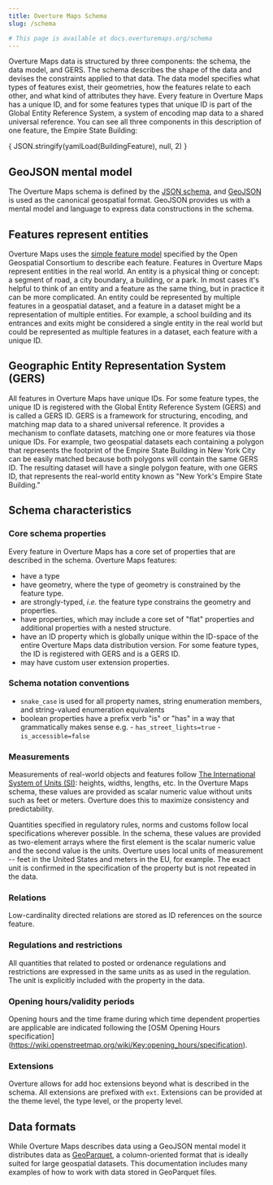 ```yaml
---
title: Overture Maps Schema
slug: /schema

# This page is available at docs.overturemaps.org/schema
---
```


Overture Maps data is structured by three components: the schema, the data model, and GERS. The schema describes the shape of the data and devises the constraints applied to that data. The data model specifies what types of features exist, their geometries, how the features relate to each other, and what kind of attributes they have. Every feature in Overture Maps has a unique ID, and for some features types that unique ID is part of the Global Entity Reference System, a system of encoding map data to a shared universal reference. You can see all three components in this description of one feature, the Empire State Building:

 <CodeBlock language="json">{ JSON.stringify(yamlLoad(BuildingFeature), null, 2) }</CodeBlock>

## GeoJSON mental model

 The Overture Maps schema is defined by the [JSON schema](https://json-schema.org/), and [GeoJSON](https://geojson.org/) is used as the canonical geospatial format. GeoJSON provides us with a mental model and language to express data constructions in the schema. 

## Features represent entities
Overture Maps uses the [simple feature model](https://www.ogc.org/standard/sfa/) specified by the Open Geospatial Consortium to describe each feature. Features in Overture Maps represent entities in the real world. An entity is a physical thing or concept: a segment of road, a city boundary, a building, or a park. In most cases it's helpful to think of an entity and a feature as the same thing, but in practice it can be more complicated. An entity could be represented by multiple features in a geospatial dataset, and a feature in a dataset might be a representation of multiple entities. For example, a school building and its entrances and exits might be considered a single entity in the real world but could be represented as multiple features in a dataset, each feature with a unique ID. 

## Geographic Entity Representation System (GERS)
All features in Overture Maps have unique IDs. For some feature types, the unique ID is registered with the Global Entity Reference System (GERS) and is called a GERS ID. GERS is a framework for structuring, encoding, and matching map data to a shared universal reference. It provides a mechanism to conflate datasets, matching one or more features via those unique IDs. For example, two geospatial datasets each containing a polygon that represents the footprint of the Empire State Building in New York City can be easily matched because both polygons will contain the same GERS ID. The resulting dataset will have a single polygon feature, with one GERS ID, that represents the real-world entity known as "New York's Empire State Building."

## Schema characteristics

### Core schema properties
Every feature in Overture Maps has a core set of properties that are described in the schema. Overture Maps features:

- have a type
- have geometry, where the type of geometry is constrained by the feature type.
- are strongly-typed, _i.e._ the feature type constrains the geometry and properties.
- have properties, which may include a core set of "flat" properties and additional properties with a nested structure.
- have an ID property which is globally unique within the ID-space of the entire Overture Maps data distribution version. For some feature types, the ID is registered with GERS and is a GERS ID.
- may have custom user extension properties.

### Schema notation conventions
   - `snake_case` is used for all property names, string enumeration members, and string-valued enumeration equivalents
   - boolean properties have a prefix verb "is" or "has" in a way that grammatically makes sense
      e.g.
	     - `has_street_lights=true`
		 - `is_accessible=false` 

### Measurements

Measurements of real-world objects and features follow [The International System of Units (SI)](https://www.bipm.org/en/publications/si-brochure): heights, widths, lengths, etc. In the Overture Maps schema, these values are provided as scalar numeric value without units such as feet or meters. Overture does this to maximize consistency and predictability.

Quantities specified in regulatory rules, norms and customs follow local specifications wherever possible. In the schema, these values are provided as two-element arrays where the first element is the scalar numeric value and the second value is the units. Overture uses local units of measurement -- feet in the United States and meters in the EU, for example. The exact unit is confirmed in the specification of the property but is not repeated in the data.

### Relations
Low-cardinality directed relations are stored as ID references on the source feature. 

### Regulations and restrictions

All quantities that related to posted or ordenance regulations and restrictions are expressed in the same units as as used in the regulation. The unit is explicitly included with the property in the data.

### Opening hours/validity periods

Opening hours and the time frame during which time dependent properties are applicable are indicated following the [OSM Opening Hours specification] (https://wiki.openstreetmap.org/wiki/Key:opening_hours/specification).

### Extensions
Overture allows for add hoc extensions beyond what is described in the schema. All extensions are prefixed with `ext`. Extensions can be provided at the theme level, the type level, or the property level.


## Data formats

While Overture Maps describes data using a GeoJSON mental model it distributes data as [GeoParquet](https://geoparquet.org/), a column-oriented format that is ideally suited for large geospatial datasets. This documentation includes many examples of how to work with data stored in GeoParquet files.

